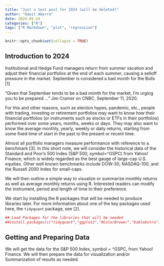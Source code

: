 ```yaml
---
title: "Just a test post for 2024 (will be deleted)"
author: "Dawit Aberra"
date: 2024-05-24
categories: ["R"]
tags: ["R Markdown", "plot", "regression"]
---
```


```r
knitr::opts_chunk$set(collapse = TRUE)
```

## Introduction to 2024

Institutional and Hedge Fund managers return from summer vacation and adjust their financial portfolios at the end of each summer, causing a selloff pressure in the market. September is considered a bad month for the Bulls [1] 

“Given that September tends to be a bad month for the market, I’m urging you to be prepared …” Jim Cramer on CNBC, September 11, 2020.

For this and other reasons, such as election hypes, pandemic, etc., people with trading, investing or retirement portfolios may want to know how their financial portfolios (or instruments such as stocks or ETFs in their portfolios) performed over some years, months, weeks or days. They may also want to know the average monthly, yearly, weekly or daily returns, starting from some fixed time of start in the past to the present or recent time. 

Almost all portfolio managers measure performance with reference to a benchmark [3]. 
In this short note, we will consider the historical data of the Standard and Poor's 500 Index (S&P 500, symbol=^GSPC) from Yahoo! Finance, which is widely regarded as the best gauge of large-cap U.S. equities. Other well known benchmarks include DOW-30, NASDAQ-100, and the Russell 2000 Index for small-caps.

We will then outline a simple way to visualize or summarize monthly returns as well as average monthly returns using R. Interested readers can modify the instrument, period and length of time to their preference.

We start by installing the R packages that  will be needed to produce libraries later. For more information about one of the key packages used here, the `tidyquant` package,  see [2]. 


```r
## Load Packages for the libraries that will be needed
##install.packages(c("tidyquant","ggplot2","RColorBrewer","kableExtra"))

```

## Getting and Preparing Data

We will get the data for the S&P 500 Index, symbol = ^GSPC,  from Yahoo! Finance. We will then prepare the data for visualization and/or Summarization  of results as needed. 
